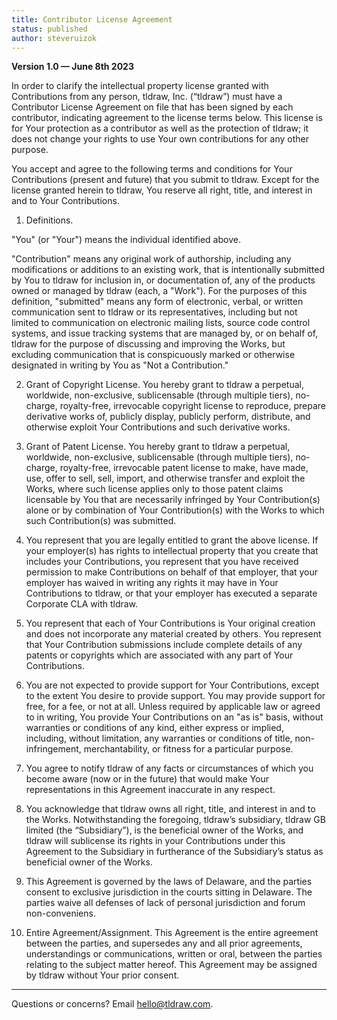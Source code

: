 ```yaml
---
title: Contributor License Agreement
status: published
author: steveruizok
---
```


**Version 1.0 — June 8th 2023**

In order to clarify the intellectual property license granted with Contributions from any person, tldraw, Inc. (“tldraw”) must have a Contributor License Agreement on file that has been signed by each contributor, indicating agreement to the license terms below. This license is for Your protection as a contributor as well as the protection of tldraw; it does not change your rights to use Your own contributions for any other purpose.

You accept and agree to the following terms and conditions for Your Contributions (present and future) that you submit to tldraw. Except for the license granted herein to tldraw, You reserve all right, title, and interest in and to Your Contributions.

1. Definitions.

"You" (or "Your") means the individual identified above.

"Contribution" means any original work of authorship, including any modifications or additions to an existing work, that is intentionally submitted by You to tldraw for inclusion in, or documentation of, any of the products owned or managed by tldraw (each, a "Work"). For the purposes of this definition, "submitted" means any form of electronic, verbal, or written communication sent to tldraw or its representatives, including but not limited to communication on electronic mailing lists, source code control systems, and issue tracking systems that are managed by, or on behalf of, tldraw for the purpose of discussing and improving the Works, but excluding communication that is conspicuously marked or otherwise designated in writing by You as "Not a Contribution."

2. Grant of Copyright License. You hereby grant to tldraw a perpetual, worldwide, non-exclusive, sublicensable (through multiple tiers), no-charge, royalty-free, irrevocable copyright license to reproduce, prepare derivative works of, publicly display, publicly perform, distribute, and otherwise exploit Your Contributions and such derivative works.

3. Grant of Patent License. You hereby grant to tldraw a perpetual, worldwide, non-exclusive, sublicensable (through multiple tiers), no-charge, royalty-free, irrevocable patent license to make, have made, use, offer to sell, sell, import, and otherwise transfer and exploit the Works, where such license applies only to those patent claims licensable by You that are necessarily infringed by Your Contribution(s) alone or by combination of Your Contribution(s) with the Works to which such Contribution(s) was submitted.

4. You represent that you are legally entitled to grant the above license. If your employer(s) has rights to intellectual property that you create that includes your Contributions, you represent that you have received permission to make Contributions on behalf of that employer, that your employer has waived in writing any rights it may have in Your Contributions to tldraw, or that your employer has executed a separate Corporate CLA with tldraw.

5. You represent that each of Your Contributions is Your original creation and does not incorporate any material created by others. You represent that Your Contribution submissions include complete details of any patents or copyrights which are associated with any part of Your Contributions.

6. You are not expected to provide support for Your Contributions, except to the extent You desire to provide support. You may provide support for free, for a fee, or not at all. Unless required by applicable law or agreed to in writing, You provide Your Contributions on an "as is" basis, without warranties or conditions of any kind, either express or implied, including, without limitation, any warranties or conditions of title, non-infringement, merchantability, or fitness for a particular purpose.

7. You agree to notify tldraw of any facts or circumstances of which you become aware (now or in the future) that would make Your representations in this Agreement inaccurate in any respect.

8. You acknowledge that tldraw owns all right, title, and interest in and to the Works. Notwithstanding the foregoing, tldraw’s subsidiary, tldraw GB limited (the “Subsidiary”), is the beneficial owner of the Works, and tldraw will sublicense its rights in your Contributions under this Agreement to the Subsidiary in furtherance of the Subsidiary’s status as beneficial owner of the Works.

9. This Agreement is governed by the laws of Delaware, and the parties consent to exclusive jurisdiction in the courts sitting in Delaware. The parties waive all defenses of lack of personal jurisdiction and forum non-conveniens.

10. Entire Agreement/Assignment. This Agreement is the entire agreement between the parties, and supersedes any and all prior agreements, understandings or communications, written or oral, between the parties relating to the subject matter hereof. This Agreement may be assigned by tldraw without Your prior consent.

---

Questions or concerns? Email [hello@tldraw.com](mailto:hello@tldraw.com).
